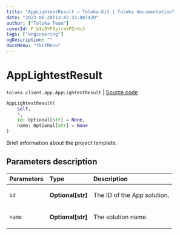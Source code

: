 ```yaml
---
title: "AppLightestResult — Toloka-Kit | Toloka documentation"
date: "2023-06-20T13:47:33.807420"
author: ["Toloka Team"]
coverId: F_bIcOYF9yjrxkPZrXc3
tags: ["engineering"]
ogDescription: ""
docsMenu: "tkitMenu"
---
```


# AppLightestResult

`toloka.client.app.AppLightestResult` | [Source code](https://github.com/Toloka/toloka-kit/blob/v1.2.0/src/client/app/__init__.py#L34)

```python
AppLightestResult(
    self,
    *,
    id: Optional[str] = None,
    name: Optional[str] = None
)
```

Brief information about the project template.

## Parameters description

| Parameters | Type | Description |
| :----------| :----| :-----------|
`id`|**Optional\[str\]**|<p>The ID of the App solution.</p>
`name`|**Optional\[str\]**|<p>The solution name.</p>